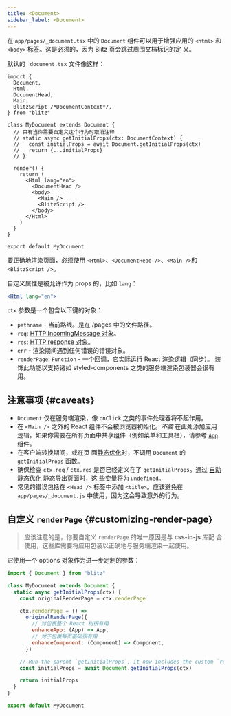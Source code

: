 ```yaml
---
title: <Document>
sidebar_label: <Document>
---
```


在 `app/pages/_document.tsx` 中的 `Document` 组件可以用于增强应用的
`<html>` 和 `<body>` 标签。这是必须的，因为 Blitz 页会跳过周围文档标记的定
义。

默认的 `_document.tsx` 文件像这样：

```tsx
import {
  Document,
  Html,
  DocumentHead,
  Main,
  BlitzScript /*DocumentContext*/,
} from "blitz"

class MyDocument extends Document {
  // 只有当你需要自定义这个行为时取消注释
  // static async getInitialProps(ctx: DocumentContext) {
  //   const initialProps = await Document.getInitialProps(ctx)
  //   return {...initialProps}
  // }

  render() {
    return (
      <Html lang="en">
        <DocumentHead />
        <body>
          <Main />
          <BlitzScript />
        </body>
      </Html>
    )
  }
}

export default MyDocument
```

要正确地渲染页面，必须使用
`<Html>`、`<DocumentHead />`、`<Main />`和`<BlitzScript />`。

自定义属性是被允许作为 props 的，比如 `lang`：

```jsx
<Html lang="en">
```

`ctx` 参数是一个包含以下键的对象：

- `pathname` - 当前路线。是在 /pages 中的文件路径。
- `req`:
  [HTTP IncomingMessage 对象](https://nodejs.org/api/http.html#http_class_http_incomingmessage)。
- `res`:
  [HTTP response 对象](https://nodejs.org/api/http.html#http_class_http_serverresponse)。
- `err` - 渲染期间遇到任何错误的错误对象。
- `renderPage`: `Function` - 一个回调，它实际运行 React 渲染逻辑（同步）。
  装饰此功能以支持诸如 styled-components 之类的服务端渲染包装器会很有用。

## 注意事项 {#caveats}

- `Document` 仅在服务端渲染，像 `onClick` 之类的事件处理器将不起作用。
- 在 `<Main />` 之外的 React 组件不会被浏览器初始化。_不要_ 在此处添加应用
  逻辑。如果你需要在所有页面中共享组件（例如菜单和工具栏），请参考
  [`App`](./app-component) 组件。
- 在客户端转换期间，或在页
  面[静态优化](./pages#automatic-static-optimization)时，不调用 `Document`
  的 `getInitialProps` 函数。
- 确保检查 `ctx.req` / `ctx.res` 是否已经定义在了 `getInitialProps`。通过
  [自动静态优化](./pages#automatic-static-optimization) 静态导出页面时，这
  些变量将为 `undefined`。
- 常见的错误包括在 `<Head />` 标签中添加 `<title>`。应该避免在
  `app/pages/_document.js` 中使用，因为这会导致意外的行为。

## 自定义 `renderPage` {#customizing-render-page}

> 应该注意的是，你要自定义 `renderPage` 的唯一原因是与 **css-in-js** 库配
> 合使用，这些库需要将应用包装以正确地与服务端渲染一起使用。

它使用一个 options 对象作为进一步定制的参数：

```jsx
import { Document } from "blitz"

class MyDocument extends Document {
  static async getInitialProps(ctx) {
    const originalRenderPage = ctx.renderPage

    ctx.renderPage = () =>
      originalRenderPage({
        // 对包裹整个 React 树很有用
        enhanceApp: (App) => App,
        // 对于包裹每页基础很有用
        enhanceComponent: (Component) => Component,
      })

    // Run the parent `getInitialProps`, it now includes the custom `renderPage`
    const initialProps = await Document.getInitialProps(ctx)

    return initialProps
  }
}

export default MyDocument
```
